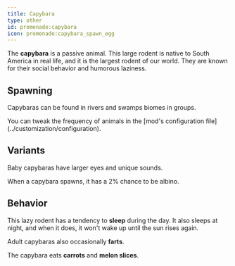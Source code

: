 ```yaml
---
title: Capybara
type: other
id: promenade:capybara
icon: promenade:capybara_spawn_egg
---
```


<Asset width={1024} location="promenade:entity/capybara" title="Capybaras"/>

The **capybara** is a passive animal.
This large rodent is native to South America in real life, and it is the largest rodent of our world.
They are known for their social behavior and humorous laziness.

## Spawning

Capybaras can be found in rivers and swamps biomes in groups.

<Callout>
    You can tweak the frequency of animals in the [mod's configuration file](../customization/configuration).
</Callout>

## Variants

Baby capybaras have larger eyes and unique sounds.

When a capybara spawns, it has a 2% chance to be albino.

## Behavior

This lazy rodent has a tendency to **sleep** during the day. It also sleeps at night, and when it does, it won't wake up until the sun rises again.

<Asset width={1024} location="promenade:entity/sleeping_capybara" title="Sleeping Capybara"/>

Adult capybaras also occasionally **farts**.

The capybara eats **carrots** and **melon slices**.